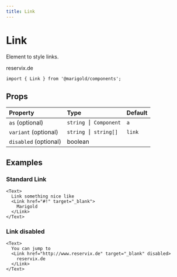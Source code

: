 ```yaml
---
title: Link
---
```


# Link

Element to style links.

<MarigoldTheme>
  <Link href="http://www.reservix.de" target="_blank">
    reservix.de
  </Link>
</MarigoldTheme>

```tsx onlyCode
import { Link } from '@marigold/components';
```

## Props

| Property              | Type                 | Default |
| :-------------------- | :------------------- | :------ |
| `as` (optional)       | `string ⎮ Component` | `a`     |
| `variant` (optional)  | `string ⎮ string[]`  | `link`  |
| `disabled` (optional) | boolean              |         |

## Examples

### Standard Link

```tsx
<Text>
  Link something nice like
  <Link href="#!" target="_blank">
    Marigold
  </Link>
</Text>
```

### Link disabled

```tsx
<Text>
  You can jump to
  <Link href="http://www.reservix.de" target="_blank" disabled>
    reservix.de
  </Link>
</Text>
```
